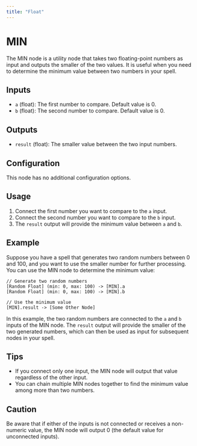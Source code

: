 ```yaml
---
title: "Float"
---
```


# MIN

The MIN node is a utility node that takes two floating-point numbers as input and outputs the smaller of the two values. It is useful when you need to determine the minimum value between two numbers in your spell.

## Inputs

- `a` (float): The first number to compare. Default value is 0.
- `b` (float): The second number to compare. Default value is 0.

## Outputs

- `result` (float): The smaller value between the two input numbers.

## Configuration

This node has no additional configuration options.

## Usage

1. Connect the first number you want to compare to the `a` input.
2. Connect the second number you want to compare to the `b` input.
3. The `result` output will provide the minimum value between `a` and `b`.

## Example

Suppose you have a spell that generates two random numbers between 0 and 100, and you want to use the smaller number for further processing. You can use the MIN node to determine the minimum value:

```
// Generate two random numbers
[Random Float] (min: 0, max: 100) -> [MIN].a
[Random Float] (min: 0, max: 100) -> [MIN].b

// Use the minimum value
[MIN].result -> [Some Other Node]
```

In this example, the two random numbers are connected to the `a` and `b` inputs of the MIN node. The `result` output will provide the smaller of the two generated numbers, which can then be used as input for subsequent nodes in your spell.

## Tips

- If you connect only one input, the MIN node will output that value regardless of the other input.
- You can chain multiple MIN nodes together to find the minimum value among more than two numbers.

## Caution

Be aware that if either of the inputs is not connected or receives a non-numeric value, the MIN node will output 0 (the default value for unconnected inputs).